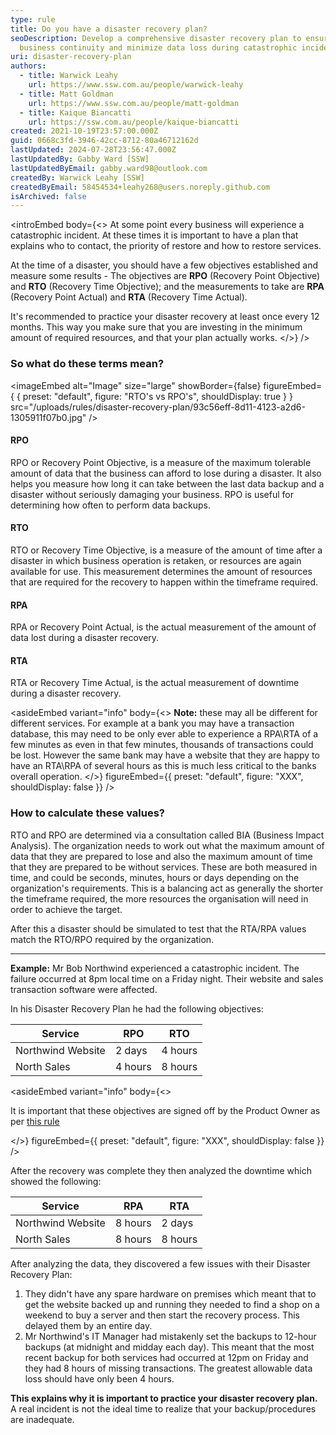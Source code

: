 ```yaml
---
type: rule
title: Do you have a disaster recovery plan?
seoDescription: Develop a comprehensive disaster recovery plan to ensure
  business continuity and minimize data loss during catastrophic incidents.
uri: disaster-recovery-plan
authors:
  - title: Warwick Leahy
    url: https://www.ssw.com.au/people/warwick-leahy
  - title: Matt Goldman
    url: https://www.ssw.com.au/people/matt-goldman
  - title: Kaique Biancatti
    url: https://ssw.com.au/people/kaique-biancatti
created: 2021-10-19T23:57:00.000Z
guid: 0668c3fd-3946-42cc-8712-80a46712162d
lastUpdated: 2024-07-28T23:56:47.000Z
lastUpdatedBy: Gabby Ward [SSW]
lastUpdatedByEmail: gabby.ward98@outlook.com
createdBy: Warwick Leahy [SSW]
createdByEmail: 58454534+leahy268@users.noreply.github.com
isArchived: false
---
```

<introEmbed
  body={<>
At some point every business will experience a catastrophic incident. At these times it is important to have a plan that explains who to contact, the priority of restore and how to restore services.

At the time of a disaster, you should have a few objectives established and measure some results - The objectives are **RPO** (Recovery Point Objective) and **RTO** (Recovery Time Objective); and the measurements to take are **RPA** (Recovery Point Actual) and **RTA** (Recovery Time Actual).

It's recommended to practice your disaster recovery at least once every 12 months. This way you make sure that you are investing in the minimum amount of required resources, and that your plan actually works.
  </>}
/>
### So what do these terms mean?


<imageEmbed
  alt="Image"
  size="large"
  showBorder={false}
  figureEmbed={ {
    preset: "default",
    figure: "RTO's vs RPO's",
    shouldDisplay: true
  } }
  src="/uploads/rules/disaster-recovery-plan/93c56eff-8d11-4123-a2d6-1305911f07b0.jpg"
/>

#### RPO

RPO or Recovery Point Objective, is a measure of the maximum tolerable amount of data that the business can afford to lose during a disaster. It also helps you measure how long it can take between the last data backup and a disaster without seriously damaging your business. RPO is useful for determining how often to perform data backups.

#### RTO

RTO or Recovery Time Objective, is a measure of the amount of time after a disaster in which business operation is retaken, or resources are again available for use. This measurement determines the amount of resources that are required for the recovery to happen within the timeframe required.

#### RPA

RPA or Recovery Point Actual, is the actual measurement of the amount of data lost during a disaster recovery.

#### RTA

RTA or Recovery Time Actual, is the actual measurement of downtime during a disaster recovery.

<asideEmbed
  variant="info"
  body={<>
    **Note:** these may all be different for different services. For example at a bank you may have a transaction database, this may need to be only ever able to experience a RPA\RTA of a few minutes as even in that few minutes, thousands of transactions could be lost. However the same bank may have a website that they are happy to have an RTA\RPA of several hours as this is much less critical to the banks overall operation.
  </>}
  figureEmbed={{
    preset: "default",
    figure: "XXX",
    shouldDisplay: false
  }}
/>

### How to calculate these values?

RTO and RPO are determined via a consultation called BIA (Business Impact Analysis). The organization needs to work out what the maximum amount of data that they are prepared to lose and also the maximum amount of time that they are prepared to be without services. These are both measured in time, and could be seconds, minutes, hours or days depending on the organization's requirements. This is a balancing act as generally the shorter the timeframe required, the more resources the organisation will need in order to achieve the target.

After this a disaster should be simulated to test that the RTA/RPA values match the RTO/RPO required by the organization.

- - -

**Example:** Mr Bob Northwind experienced a catastrophic incident. The failure occurred at 8pm local time on a Friday night. Their website and sales transaction software were affected.

In his Disaster Recovery Plan he had the following objectives:

| Service           | RPO     | RTO     |
| ----------------- | ------- | ------- |
| Northwind Website | 2 days  | 4 hours |
| North Sales       | 4 hours | 8 hours |

<asideEmbed
  variant="info"
  body={<>
    
It is important that these objectives are signed off by the Product Owner as per [this rule](/do-you-ask-clients-to-initial-your-work)

  </>}
  figureEmbed={{
    preset: "default",
    figure: "XXX",
    shouldDisplay: false
  }}
/>

After the recovery was complete they then analyzed the downtime which showed the following:

| Service           | RPA     | RTA     |
| ----------------- | ------- | ------- |
| Northwind Website | 8 hours | 2 days  |
| North Sales       | 8 hours | 8 hours |

After analyzing the data, they discovered a few issues with their Disaster Recovery Plan:

1. They didn't have any spare hardware on premises which meant that to get the website backed up and running they needed to find a shop on a weekend to buy a server and then start the recovery process. This delayed them by an entire day.
2. Mr Northwind's IT Manager had mistakenly set the backups to 12-hour backups (at midnight and midday each day). This meant that the most recent backup for both services had occurred at 12pm on Friday and they had 8 hours of missing transactions. The greatest allowable data loss should have only been 4 hours.

**This explains why it is important to practice your disaster recovery plan.** A real incident is not the ideal time to realize that your backup/procedures are inadequate.
